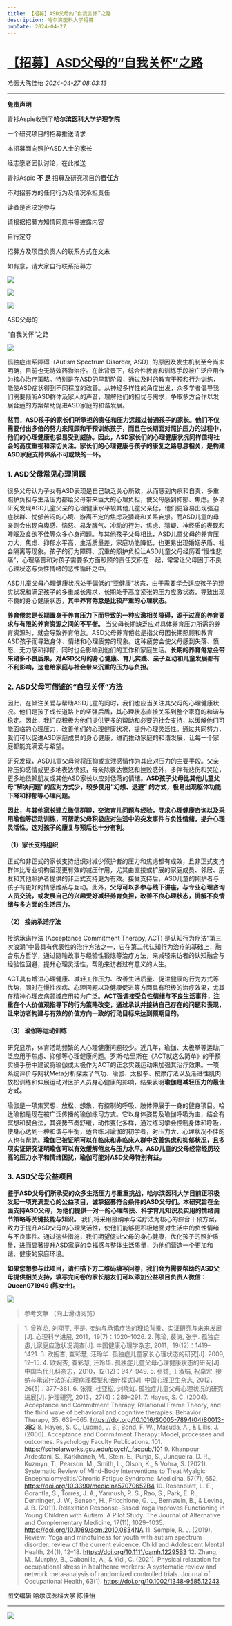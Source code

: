 ```yaml
---
title: 【招募】ASD父母的“自我关怀”之路
description: 哈尔滨医科大学招募
pubDate: 2024-04-27
---
```


# [【招募】ASD父母的“自我关怀”之路](http://mp.weixin.qq.com/s?__biz=MzIyMzgyMjY5NQ==&mid=2247518880&idx=1&sn=f49da0953c63aaeb04651b2811017fa2&chksm=e965cfb11351df89991562869d43abb56566a084c013a077f7583bec1691cab695ef0d6b7a9a#rd)



哈医大陈佳怡    *2024-04-27 08:03:13*

---

**免责声明**

青衫Aspie收到了**哈尔滨医科大学护理学院**

一个研究项目的招募推送请求

本招募面向照护ASD人士的家长

经志愿者团队讨论，在此推送

青衫Aspie **不 是** 招募及研究项目的**责任方**

不对招募方的任何行为及情况承担责任

读者是否决定参与

请根据招募方知情同意书等披露内容

自行定夺

招募方及项目负责人的联系方式在文末

如有意，请大家自行联系招募方

![](/assets/img/posts/2024-04-27-asd-parents-self-care-1.webp)

![](/assets/img/posts/2024-04-27-asd-parents-self-care-2.webp)

![](/assets/img/posts/2024-04-27-asd-parents-self-care-3.webp)

  

ASD父母的

“自我关怀”之路

  

![](/assets/img/posts/2024-04-27-asd-parents-self-care-4.webp)



孤独症谱系障碍（Autism Spectrum Disorder, ASD）的原因及发生机制至今尚未明确，目前也无特效药物治疗。在此背景下，综合性教育和训练手段被广泛应用作为核心治疗策略。特别是在ASD的早期阶段，通过及时的教育干预和行为训练，能使ASD症状得到不同程度的改善。从神经多样性的角度出发，众多学者倡导我们需要倾听ASD群体及家人的声音，理解他们的担忧与需求，争取多方合作以发展合适的方案帮助促进ASD家庭的和谐发展。

  

**然而，ASD孩子的家长们所承担的责任和压力远超过普通孩子的家长。他们不仅需要付出多倍的努力来照顾和干预训练孩子，而且在长期面对照护压力的过程中，他们的心理健康也极易受到威胁。因此，ASD家长们的心理健康状况同样值得社会的高度重视和深切关注。家长们的心理健康与孩子的康复之路息息相关，是构建ASD家庭支持体系不可或缺的一环。**



### 1\. ASD父母常见心理问题



很多父母认为子女有ASD表现是自己缺乏关心所致，从而感到内疚和自责，多重照护负担与生活压力都给父母带来巨大的心理负担，使父母感到抑郁、焦虑。多项研究发现ASD儿童父亲的心理健康水平较其他儿童父亲低，他们更容易出现强迫症状群、忧郁苦闷的心境、游离不定的焦虑及猜疑和关系妄想。而ASD儿童的母亲则会出现自卑感、恼怒、易发脾气、冲动的行为、焦虑、猜疑、神经质的表现和睡眠及食欲不佳等众多心身问题。与其他孩子父母相比，ASD儿童父母的养育压力大，焦虑、抑郁水平高，生活质量差，家庭功能降低，也更易出现婚姻矛盾、社会隔离等现象。孩子的行为障碍、沉重的照护负担让ASD儿童父母经历着“慢性悲痛”，心理痛苦和对孩子需要多方面照顾的责任交织在一起，常常让父母困于不良心理状态与负性情绪的恶性循环之中。

  

ASD儿童父母心理健康状况处于偏低的“亚健康”状态，由于需要学会适应孩子的现实状况和满足孩子的多重成长需求，长期处于高度紧张的压力应激状态，导致出现不良的身心健康状态，**其中养育倦怠是比较严重的心理状态。**

**养育倦怠是长期置身于养育压力下而导致的一种应激相关障碍，源于过高的养育要求与有限的养育资源之间的不平衡。** 当父母长期缺乏应对具体养育压力所需的养育资源时，就会导致养育倦怠。ASD父母养育倦怠是指父母因长期照顾和教育ASD孩子而导致身体、情绪和心理疲劳的现象。这种疲劳会使父母感到失落、愤怒、无力感和抑郁，同时也会影响到他们的工作和家庭生活。**长期的养育倦怠会带来诸多不良后果，对ASD父母的身心健康、育儿实践、亲子互动和儿童发展都有不利影响，这也给家庭与社会带来沉重的压力与负担。**

  



### 2\. ASD父母可借鉴的“自我关怀”方法



因此，在倾注关爱与帮助ASD儿童的同时，我们也应当关注其父母的心理健康状况。他们是孩子成长道路上的坚强后盾，其心理状态直接关系到整个家庭的和谐与稳定。因此，我们应积极为他们提供更多的帮助和必要的社会支持，以缓解他们可能面临的心理压力，改善他们的心理健康状况，提升心理灵活性。通过共同努力，我们可以促进ASD家庭成员的身心健康，进而推动家庭的和谐发展，让每一个家庭都能充满爱与希望。

  

研究发现，ASD儿童父母常将压抑或宣泄感情作为其应对压力的主要手段。父亲常压抑感情或更多地表达愤怒，母亲除表达愤怒和挫败感外，多伴有悲伤和哭泣，更多地依赖朋友或其他ASD家长以应对低落的情绪。**ASD孩子父母比其他儿童父母“解决问题”的应对方式少，较多使用“幻想、退避” 的方式，极易出现躯体功能下降和抑郁等心理问题。**

**因此，与其他家长建立微信群聊，交流育儿问题与经验，寻求心理健康咨询以及采用瑜伽等运动训练，可帮助父母积极应对生活中的突发事件与负性情绪，提升心理灵活性，这对孩子的康复与预后也十分有利。**

  



#### （1）家长支持组织

  

正式和非正式的家长支持组织对减少照护者的压力和焦虑都有成效，且非正式支持群体比专业机构呈现更有效的减压作用，尤其由直接或扩展的家庭成员、邻居、朋友和其他照护者提供的非正式支持更为有效。接受支持后，ASD儿童的照护者与孩子有更好的情感维系与互动。此外，**父母可以多参与线下讲座，与专业心理咨询人员交流，或发展自己的兴趣爱好减轻养育负担，改善不良心理状态，排解不良情绪与多方面的生活压力。**



#### （2） 接纳承诺疗法

  

接纳承诺疗法 (Acceptance Commitment Therapy, ACT) 是认知行为疗法“第三次浪潮”中最具有代表性的治疗方法之一，它在第二代认知行为治疗的基础上，融合东方哲学，通过隐喻故事与经验性锻炼等治疗方法，来减轻来访者的认知融合与经验性回避，提升心理灵活性，帮助来访者过有意义的人生。

  

ACT具有增进心理健康、减轻工作压力、改善生活质量、促进健康的行为方式等优势，同时在慢性疾病、心理问题以及健康促进等方面具有积极的治疗效果，尤其在精神心理疾病领域应用较为广泛。**ACT强调接受负性情绪与不良生活事件，注重在个人价值观指导下的行为策略改变，通过承认并接纳自己存在的问题和表现，让来访者构建与有效的价值方向一致的行动目标来达到预期目的。**



#### （3） 瑜伽等运动训练

  

研究显示，体育活动频繁的人心理健康问题较少。近几年，瑜伽、太极拳等运动广泛应用于焦虑、抑郁等心理健康问题。罗斯·哈里斯在《ACT就这么简单》的干预实操手册中建议将瑜伽或太极作为ACT的正念实践运动来加强其治疗效果。一项系统评价与网状Meta分析探索了气功、瑜伽、太极拳、按摩疗法以及渐进性肌肉放松训练和伸展运动对医护人员身心健康的影响，结果表明**瑜伽是减轻压力的最佳方式。**

  

瑜伽是一项集冥想、放松、想象、有控制的呼吸、肢体伸展于一身的健身项目。哈达瑜伽是现在被广泛传播的瑜伽练习方式。它以身体姿势及瑜伽呼吸为主，结合有冥想和契合法，其姿势节奏舒缓，动作变化多样，通过练习学会控制身体和呼吸，使身心达到一种和谐与平衡，适合练习瑜伽的初学者，对压力大、心理状况不佳的人也有帮助。**瑜伽已被证明可以在临床和非临床人群中改善焦虑和抑郁状况，且多项实证研究证明瑜伽可以有效缓解倦怠与压力水平。ASD儿童的父母经常经历较高的压力水平和情绪困扰，瑜伽可能对ASD父母特别有益。**

  


### 3\. ASD父母公益项目



  

**鉴于ASD父母们所承受的众多生活压力与重重挑战，哈尔滨医科大学目前正积极发起一项充满爱心的公益项目，诚挚招募符合条件的ASD父母们。本研究旨在全面支持ASD父母，为他们提供一对一的心理帮扶、科学育儿知识及实用的情绪调节策略等关键技能与知识。** 我们将采用接纳承与诺疗法为核心的综合干预方案，致力于提升ASD父母的心理灵活性，使他们能够更积极地面对生活中的负性情绪与不良事件。通过这些措施，我们期望促进父母的身心健康，优化孩子的照护质量，进而显著提升ASD家庭的幸福感与整体生活质量，为他们营造一个更加和谐、健康的家庭环境。

  

**如果您想参与此项目，请扫描下方二维码填写问卷，我们会为需要帮助的ASD父母提供相关支持，填写完问卷的家长朋友们可以添加公益项目负责人微信：Queen071949 (陈女士)。**

![](/assets/img/posts/2024-04-27-asd-parents-self-care-18.webp)

  


>参考文献   （向上滑动阅览）

  

>1\. 曾祥龙, 刘翔平, 于是. 接纳与承诺疗法的理论背景、实证研究与未来发展\[J\]. 心理科学进展,  2011，19(7)：1020–1026.
>2\. 陈瑜, 裴涛, 张宁. 孤独症患儿家庭应激状况调查\[J\]. 中国健康心理学杂志,  2011，19(12)：1419–1421.
>3. 欧婉杏, 查彩慧, 汪玲华. 孤独症儿童家长心理状态的研究\[J\]. 2009, 12–15.
>4\. 欧婉杏, 查彩慧, 汪玲华. 孤独症儿童父母心理健康状态的研究\[J\]. 中国当代儿科杂志，2010，12(12)：947–949.
>5\. 张婍, 王淑娟, 祝卓宏. 接纳与承诺疗法的心理病理模型和治疗模式\[J\]. 中国心理卫生杂志, 2012，26(5)：377–381.
>6\. 张薇, 杜亚松, 刘晓虹. 孤独症儿童父母心理状况的研究进展\[J\]. 护理研究, 2013，27(4)：289–291.
>7. Hayes, S. C. (2004). Acceptance and Commitment Therapy, Relational Frame Theory, and the third wave of behavioral and cognitive therapies. Behavior Therapy, 35, 639–665. https://doi.org/10.1016/S0005-7894(04)80013-3B2
>8. Hayes, S. C., Luoma, J. B., Bond, F. W., Masuda, A., & Lillis, J. (2006). Acceptance and Commitment Therapy: Model, processes and outcomes. Psychology Faculty Publications. 101. https://scholarworks.gsu.edu/psych\_facpub/101
>9. Khanpour Ardestani, S., Karkhaneh, M., Stein, E., Punja, S., Junqueira, D. R., Kuzmyn, T., Pearson, M., Smith, L., Olson, K., & Vohra, S. (2021). Systematic Review of Mind-Body Interventions to Treat Myalgic Encephalomyelitis/Chronic Fatigue Syndrome. Medicina, 57(7), 652. https://doi.org/10.3390/medicina57070652B4
>10. Rosenblatt, L. E., Gorantla, S., Torres, J. A., Yarmush, R. S., Rao, S., Park, E. R., Denninger, J. W., Benson, H., Fricchione, G. L., Bernstein, B., & Levine, J. B. (2011). Relaxation Response–Based Yoga Improves Functioning in Young Children with Autism: A Pilot Study. The Journal of Alternative and Complementary Medicine, 17(11), 1029–1035. https://doi.org/10.1089/acm.2010.0834NA
>11. Semple, R. J. (2019). Review: Yoga and mindfulness for youth with autism spectrum disorder: review of the current evidence. Child and Adolescent Mental Health, 24(1), 12–18. https://doi.org/10.1111/camh.12295B3
>12. Zhang, M., Murphy, B., Cabanilla, A., & Yidi, C. (2021). Physical relaxation for occupational stress in healthcare workers: A systematic review and network meta‐analysis of randomized controlled trials. Journal of Occupational Health, 63(1). https://doi.org/10.1002/1348-9585.12243



图文编辑  哈尔滨医科大学 陈佳怡

---

![](/assets/img/posts/2024-04-27-asd-parents-self-care-19.webp)